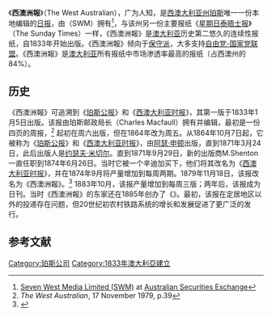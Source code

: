 
{{Infobox newspaper
| logo = 
| name = The West Australian<br/>西澳洲報
| image = 
| caption = Front page of ''The West Australian''<br/>12 December 2005
| type = 每日[[报纸|报纸]]
| format = [[小報_(版式)|小報]]
| foundation = 1833年1月5日
| owners = {{link-en|七西传媒|Seven West Media}}
| headquarters = [[西澳大利亚州|西澳大利亚州]][[奥斯本公园|奥斯本公园]][[哈斯勒路|哈斯勒路]]50号
| editor = [[安东尼·德塞格利|安东尼·德塞格利]]
| political = [[中間偏右|中間偏右]]<ref>{{cite web |url=http://people.anu.edu.au/andrew.leigh/pdf/MediaSlant.pdf |title=How Partisan is the Press? Multiple Measures of Media Slant |work=Joshua S. Gans; Andrew Leigh |year=2009 |publisher=Australian National University |access-date=2013-11-15 |archive-date=2013-05-15 |archive-url=https://web.archive.org/web/20130515014950/http://people.anu.edu.au/andrew.leigh/pdf/MediaSlant.pdf |dead-url=no }}</ref>
| circulation = 
| ISSN = 0312-6323
| website = [http://www.thewest.com.au/ www.thewest.com.au]
}}

《'''西澳洲報'''》（The West Australian），广为人知，是[[西澳大利亚州|西澳大利亚州]][[珀斯|珀斯]]唯一一份本地编辑的[[日报|日报]]，由{{link-en|七西传媒|Seven West Media}}（SWM）拥有<ref>[http://www.asx.com.au/asx/research/companyInfo.do?by=asxCode&asxCode=SWM#details Seven West Media Limited (SWM)] {{Wayback|url=http://www.asx.com.au/asx/research/companyInfo.do?by=asxCode&asxCode=SWM#details |date=20141129015225 }} at [[Australian_Securities_Exchange|Australian Securities Exchange]]</ref>，与该州另一份主要报纸《[[星期日泰晤士报|星期日泰晤士报]]》（The Sunday Times）一样，《西澳洲報》是[[澳大利亚|澳大利亚]]历史第二悠久的连续性报纸，自1833年开始出版。《西澳洲報》倾向于[[保守主义|保守派]]，大多支持[[联盟_(澳洲)|自由党-国家党联盟]]。《西澳洲報》是[[澳大利亚|澳大利亚]]所有报纸中市场渗透率最高的报纸（占西澳州的84%）。

== 历史 ==
《西澳洲報》可追溯到《[[珀斯公报|珀斯公报]]》和《[[西澳大利亚时报|西澳大利亚时报]]》，其第一版于1833年1月5日出版。该报由珀斯邮政局长{{link-en|查尔斯·麦克法尔|Charles Macfaull}}（Charles Macfaull）拥有并编辑，最初是一份四页的周报，<ref>''The West Australian'', 17 November 1979, p.39</ref> 起初在周六出版，但在1864年改为周五。从1864年10月7日起，它被称为《[[珀斯公报|珀斯公报]]》和《[[西澳大利亚时报|西澳大利亚时报]]》，由[[阿瑟·申顿|阿瑟·申顿]]出版，直到1871年3月24日，此后出版人是[[约瑟夫·米切尔|约瑟夫·米切尔]]。直到1871年9月29日，新的出版商M.Shenton一直任职到1874年6月26日。当时它被一个辛迪加买下，他们将其改名为《[[西澳大利亚时报|西澳大利亚时报]]》，并在1874年9月将产量增加到每周两期。1879年11月18日，该报改名为《西澳洲報》。<ref>{{cite news |url=http://nla.gov.au/nla.news-page724477 |title=The West Australian |work=The West Australian |date=18 November 1879 |page=2 |access-date=30 April 2014 }}</ref> 1883年10月，该报产量增加到每周三版；两年后，该报成为日刊。当时《西澳洲報》的东家还在1885年创办了《{{link-en|西部邮报|Western Mail (Western Australia)}}》。最初，该报在定居地区以外的投递存在问题，但20世纪初农村铁路系统的增长和发展促进了更广泛的发行。

== 参考文献 ==
{{Reflist}}

[[Category:珀斯公司|Category:珀斯公司]]
[[Category:1833年澳大利亞建立|Category:1833年澳大利亞建立]]